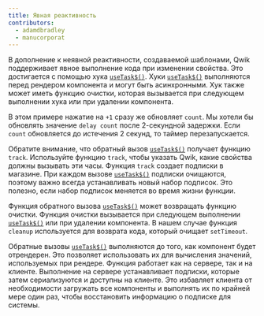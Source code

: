 ```yaml
---
title: Явная реактивность
contributors:
  - adamdbradley
  - manucorporat
---
```


В дополнение к неявной реактивности, создаваемой шаблонами, Qwik поддерживает явное выполнение кода при изменении свойства. Это достигается с помощью хука [`useTask$()`](/docs/components/lifecycle/index.mdx#usewatch). Хуки [`useTask$()`](/docs/components/lifecycle/index.mdx#usewatch) выполняются перед рендером компонента и могут быть асинхронными. Хук также может иметь функцию очистки, которая вызывается при следующем выполнении хука или при удалении компонента.

В этом примере нажатие на `+1` сразу же обновляет `count`. Мы хотели бы обновлять значение `delay count` после 2-секундной задержки. Если `count` обновляется до истечения 2 секунд, то таймер перезапускается.

Обратите внимание, что обратный вызов [`useTask$()`](/docs/components/lifecycle/index.mdx#usewatch) получает функцию `track`. Используйте функцию `track`, чтобы указать Qwik, какие свойства должны вызывать эти часы. Функция `track` создает подписки в магазине. При каждом вызове [`useTask$()`](/docs/components/lifecycle/index.mdx#usewatch) подписки очищаются, поэтому важно всегда устанавливать новый набор подписок. Это полезно, если набор подписок меняется во время жизни функции.

Функция обратного вызова [`useTask$()`](/docs/components/lifecycle/index.mdx#usewatch) может возвращать функцию очистки. Функция очистки вызывается при следующем выполнении [`useTask$()`](/docs/components/lifecycle/index.mdx#usewatch) или при удалении компонента. В нашем случае функция `cleanup` используется для возврата кода, который очищает `setTimeout`.

Обратные вызовы [`useTask$()`](/docs/components/lifecycle/index.mdx#usewatch) выполняются до того, как компонент будет отрендерен. Это позволяет использовать их для вычисления значений, используемых при рендере. Функция работает как на сервере, так и на клиенте. Выполнение на сервере устанавливает подписки, которые затем сериализуются и доступны на клиенте. Это избавляет клиента от необходимости загружать все компоненты и выполнять их по крайней мере один раз, чтобы восстановить информацию о подписке для системы.
